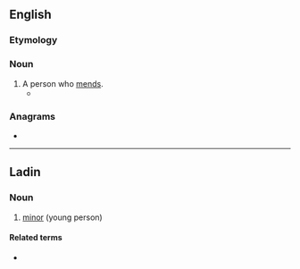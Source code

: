 ==English==

===Etymology===
{{suffix|en|mend|er}}

===Noun===
{{en-noun}}

# A person who [[mend]]s.
#* {{quote-book
|en
|year=1916
|origdate=March 1, 1913
|last=Debs
|first=Eugene V.
|authorlink=Eugene V. Debs
|chapter=The Old Umbrella Mender
|title=Labor and Freedom
|url=https://archive.org/details/16DebsLaborandfreedom/
|location=[[St. Louis]]
|publisher=Phil Wagner
|OCLC=2481060
|page=10
|pageurl=https://archive.org/details/16DebsLaborandfreedom/page/n8/
|text=The face of the old umbrella '''mender''' lighted up with a kindly smile as he commented on the strange conduct of my umbrella in slipping a cog just as he happened to come along. I asked him by what evil magic he did the trick and he laughed in a half-hearted way just to be polite, but it was plain that he had long since forgotten how to laugh.}}

===Anagrams===
* {{anagrams|en|a=deemnr|red men|redmen|remend}}

----

==Ladin==

===Noun===
{{lld-noun|m|mendri}}

# [[minor]] (young person)

====Related terms====
* {{l|lld|mendr}}